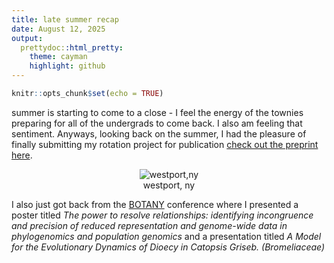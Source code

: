```yaml
---
title: late summer recap
date: August 12, 2025
output: 
  prettydoc::html_pretty:
    theme: cayman
    highlight: github
---
```


```r
knitr::opts_chunk$set(echo = TRUE)
```
summer is starting to come to a close - I feel the energy of the townies preparing for all of the undergrads to come back. I also am feeling that sentiment. Anyways, looking back on the summer, I had the pleasure of finally submitting my rotation project for publication [check out the preprint here](https://www.biorxiv.org/content/10.1101/2025.07.09.663802v1). 
<p align="center">
  <img src="../images/first-shot-burn.jpg" alt="westport,ny">
  <br>
  westport, ny
</p>
I also just got back from the [BOTANY](http://2025.botanyconference.org) conference where I presented a poster titled *The power to resolve relationships: identifying incongruence and precision of reduced representation and genome-wide data in phylogenomics and population genomics* and a presentation titled *A Model for the Evolutionary Dynamics of Dioecy in Catopsis Griseb. (Bromeliaceae)*
